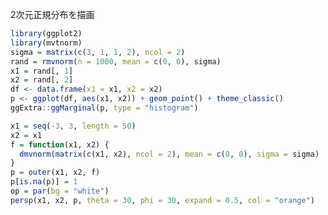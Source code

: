 2次元正規分布を描画
```r
library(ggplot2)
library(mvtnorm)
sigma = matrix(c(3, 1, 1, 2), ncol = 2)
rand = rmvnorm(n = 1000, mean = c(0, 0), sigma)
x1 = rand[, 1]
x2 = rand[, 2]
df <- data.frame(x1 = x1, x2 = x2)
p <- ggplot(df, aes(x1, x2)) + geom_point() + theme_classic()
ggExtra::ggMarginal(p, type = "histogram")
```

```r
x1 = seq(-3, 3, length = 50)
x2 = x1
f = function(x1, x2) {
  dmvnorm(matrix(c(x1, x2), ncol = 2), mean = c(0, 0), sigma = sigma)
}
p = outer(x1, x2, f)
p[is.na(p)] = 1
op = par(bg = "white")
persp(x1, x2, p, theta = 30, phi = 30, expand = 0.5, col = "orange")  
```
